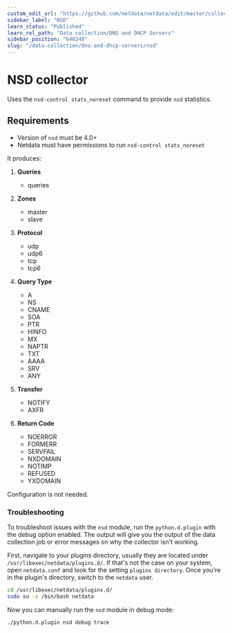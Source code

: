 ```yaml
---
custom_edit_url: "https://github.com/netdata/netdata/edit/master/collectors/python.d.plugin/nsd/README.md"
sidebar_label: "NSD"
learn_status: "Published"
learn_rel_path: "Data collection/DNS and DHCP Servers"
sidebar_position: "640240"
slug: "/data-collection/dns-and-dhcp-servers/nsd"
---
```



# NSD collector

Uses the `nsd-control stats_noreset` command to provide `nsd` statistics.

## Requirements

-   Version of `nsd` must be 4.0+
-   Netdata must have permissions to run `nsd-control stats_noreset`

It produces:

1.  **Queries**

    -   queries

2.  **Zones**

    -   master
    -   slave

3.  **Protocol**

    -   udp
    -   udp6
    -   tcp
    -   tcp6

4.  **Query Type**

    -   A
    -   NS
    -   CNAME
    -   SOA
    -   PTR
    -   HINFO
    -   MX
    -   NAPTR
    -   TXT
    -   AAAA
    -   SRV
    -   ANY

5.  **Transfer**

    -   NOTIFY
    -   AXFR

6.  **Return Code**

    -   NOERROR
    -   FORMERR
    -   SERVFAIL
    -   NXDOMAIN
    -   NOTIMP
    -   REFUSED
    -   YXDOMAIN

Configuration is not needed.




### Troubleshooting

To troubleshoot issues with the `nsd` module, run the `python.d.plugin` with the debug option enabled. The 
output will give you the output of the data collection job or error messages on why the collector isn't working.

First, navigate to your plugins directory, usually they are located under `/usr/libexec/netdata/plugins.d/`. If that's 
not the case on your system, open `netdata.conf` and look for the setting `plugins directory`. Once you're in the 
plugin's directory, switch to the `netdata` user.

```bash
cd /usr/libexec/netdata/plugins.d/
sudo su -s /bin/bash netdata
```

Now you can manually run the `nsd` module in debug mode:

```bash
./python.d.plugin nsd debug trace
```

